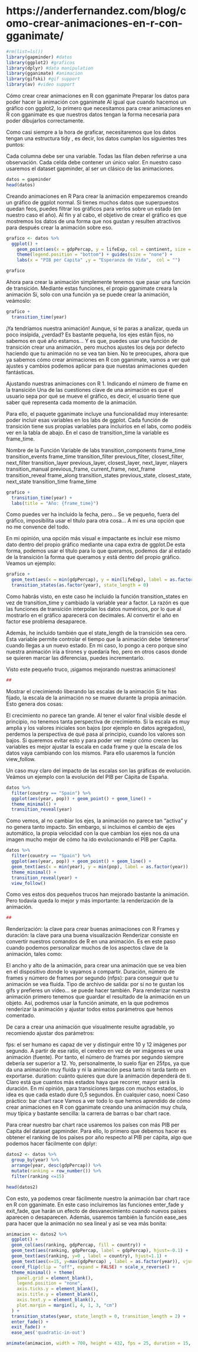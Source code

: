 
# https://anderfernandez.com/blog/como-crear-animaciones-en-r-con-gganimate/

```r
#rm(list=ls())
library(gapminder) #datos
library(ggplot2) #graficos
library(dplyr) #data manipulation
library(gganimate) #animacion
library(gifski) #gif support
library(av) #video support

```

Cómo crear crear animaciones en R con gganimate
Preparar los datos para poder hacer la animación con gganimate
Al igual que cuando hacemos un gráfico con ggplot2, lo primero que necesitamos para crear animaciones en R con gganimate es que nuestros datos tengan la forma necesaria para poder dibujarlos correctamente.

Como casi siempre a la hora de graficar, necesitaremos que los datos tengan una estructura tidy , es decir, los datos cumplan los siguientes tres puntos:

Cada columna debe ser una variable.
Todas las filan deben referirse a una observación.
Cada celda debe contener un único valor.
En nuestro caso usaremos el dataset gapminder, al ser un clásico de las animaciones.


```r
datos = gapminder
head(datos)
```

Creando animaciones en R
Para crear la animación empezaremos creando un gráfico de ggplot normal. Si tienes muchos datos que superpuestos quedan feos, puedes filtrar los gráficos para verlos sobre un estado (en nuestro caso el año). Al fin y al cabo, el objetivo de crear el gráfico es que mostremos los datos de una forma que nos gustan y resulten atractivos para después crear la animación sobre eso.

```r


grafico <- datos %>%
  ggplot() + 
    geom_point(aes(x = gdpPercap, y = lifeExp, col = continent, size = pop), alpha = 0.8) + theme_minimal() + 
    theme(legend.position = "bottom") + guides(size = "none") + 
    labs(x = "PIB per Capita" ,y = "Esperanza de Vida",  col = "") 

grafico
```

Ahora para crear la animación simplemente tenemos que pasar una función de transición. Mediante estas funciones, el propio gganimate creara la animación Sí, solo con una función ya se puede crear la animación, veámoslo:


```r
grafico +
  transition_time(year)
```


¡Ya tendríamos nuestra animación! Aunque, si te paras a analizar, queda un poco insípida, ¿verdad? Es bastante pequeña, los ejes están fijos, no sabemos en qué año estamos… Y es que, puedes usar una función de transición crear una animación, pero muchos ajustes los deja por defecto haciendo que tu animación no se vea tan bien. No te preocupes, ahora que ya sabemos cómo crear animaciones en R con gganimate, vamos a ver qué ajustes y cambios podemos aplicar para que nuestas animaciones queden fantásticas.

Ajustando nuestras animaciones con R
1. Indicando el número de frame en la transición
Una de las cuestiones clave de una animación es que el usuario sepa por qué se mueve el gráfico, es decir, el usuario tiene que saber qué representa cada momento de la animación.

Para ello, el paquete gganimate incluye una funcionalidad muy interesante: poder incluir esas variables en los labs de ggplot. Cada función de transición tiene sus propias variables para incluirlos en el labs, como podéis ver en la tabla de abajo. En el caso de transition_time la variable es frame_time.

Nombre de la Función	Variable de labs
transition_components	frame_time
transition_events	frame_time
transition_filter	previous_filter, closest_filter, next_filter
transition_layer	previous_layer, closest_layer, next_layer, nlayers
transition_manual	previous_frame, current_frame, next_frame
transition_reveal	frame_along
transition_states	previous_state, closest_state, next_state
transition_time	frame_time


```r
grafico +
  transition_time(year) +
  labs(title = "Año: {frame_time}")
```

Como puedes ver ha incluido la fecha, pero… Se ve pequeño, fuera del gráfico, imposibilita usar el título para otra cosa… A mi es una opción que no me convence del todo.

En mi opinión, una opción más visual e impactante es incluir ese mismo dato dentro del propio gráfico mediante una capa extra de ggplot.De esta forma, podemos usar el título para lo que queramos, podemos dar al estado de la transición la forma que queramos y está dentro del propio gráfico. Veamos un ejemplo:




```r

grafico +
  geom_text(aes(x = min(gdpPercap), y = min(lifeExp), label = as.factor(year)) , hjust=-2, vjust = -0.2, alpha = 0.2,  col = "gray", size = 20) +
  transition_states(as.factor(year), state_length = 0)
```
Como habrás visto, en este caso he incluido la función transition_states en vez de transition_time y cambiado la variable year a factor. La razón es que las funciones de transición interpolan los datos numéricos, por lo que al mostrarlo en el gráfico aparecerá con decimales. Al convertir el año en factor ese problema desaparece.

Además, he incluido también que el state_length de la transición sea cero. Esta variable permite controlar el tiempo que la animación debe ‘detenerse’ cuando llegas a un nuevo estado. En mi caso, lo pongo a cero porque sino nuestra animación iría a tirones y quedaría feo, pero en otros casos donde se quieren marcar las diferencias, puedes incrementarlo.

Visto este pequeño truco, ¡sigamos mejorando nuestras animaciones!

```r
##
```



Mostrar el crecimiendo liberando las escalas de la animación
Si te has fijado, la escala de la animación no se mueve durante la propia animación. Esto genera dos cosas:

El crecimiento no parece tan grande. Al tener el valor final visible desde el principio, no tenemos tanta perspectiva de crecimiento.
Si la escala es muy amplia y los valores iniciales son bajos (por ejemplo en datos agregados), perdemos la perspectiva de qué pasa al principio, cuando los valores son bajos.
Si queremos evitar esto y para poder ver mejor cómo crecen las variables es mejor ajustar la escala en cada frame y que la escala de los datos vaya cambiando con los mismos. Para ello usaremos la función view_follow.

Un caso muy claro del impacto de las escalas son las gráficas de evolución. Veámos un ejemplo con la evolución del PIB per Cápita de España.


```r
datos %>%
  filter(country == "Spain") %>%
  ggplot(aes(year, pop)) + geom_point() + geom_line() +
  theme_minimal() +
  transition_reveal(year)
```

Como vemos, al no cambiar los ejes, la animación no parece tan “activa” y no genera tanto impacto. Sin embargo, si incluimos el cambio de ejes automático, la propia velocidad con la que cambian los ejes nos da una imagen mucho mejor de cómo ha ido evolucionando el PIB per Capita.

```r
datos %>%
  filter(country == "Spain") %>%
  ggplot(aes(year, pop)) + geom_point() + geom_line() + 
  geom_text(aes(x = min(year), y = min(pop), label = as.factor(year)) , hjust=-2, vjust = -0.2, alpha = 0.5,  col = "gray", size = 20) +
  theme_minimal() +
  transition_reveal(year) + 
  view_follow()
```
Como ves estos dos pequeños trucos han mejorado bastante la animación. Pero todavía queda lo mejor y más importante: la renderización de la animación.


```r
##
```


Renderización: la clave para crear buenas animaciones con R
Frames y duración: la clave para una buena visualización
Renderizar consiste en convertir nuestros comandos de R en una animación. Es en este paso cuando podemos personalizar muchos de los aspectos clave de la animación, tales como:

El ancho y alto de la animación, para crear una animación que se vea bien en el dispositivo donde lo vayamos a compartir.
Duración, número de frames y número de frames por segundo (nfps): para conseguir que tu animación se vea fluída.
Tipo de archivo de salida: por si no te gustan los gifs y prefieres un vídeo… se puede hacer también.
Para renderizar nuestra animación primero tenemos que guardar el resultado de la animación en un objeto. Así, podremos usar la función animate, en la que podremos renderizar la animación y ajustar todos estos parámetros que hemos comentado.

De cara a crear una animación que visualmente resulte agradable, yo recomiendo ajustar dos parámetros:

fps: el ser humano es capaz de ver y distinguir entre 10 y 12 imágenes por segundo. A partir de ese ratio, el cerebro en vez de ver imágenes ve una animación (fuente). Por tanto, el número de frames por segundo siempre debería ser superior a 12. Yo, personalmente, lo suelo fijar en 25fps, ya que da una animación muy fluída y ni la animación pesa tanto ni tarda tanto en exportarse.
duration: cuánto quieres que dure la animación dependerá de ti. Claro está que cuantos más estados haya que recorrer, mayor será la duración. En mi opinión, para transiciones largas con muchos estados, lo idea es que cada estado dure 0,5 segundos. En cualquier caso, noexi
Caso práctico: bar chart race
Vamos a ver todo lo que hemos aprendido de cómo crear animaciones en R con gganimate creando una animación muy chula, muy típica y bastante sencilla: la carrera de barras o bar chart race.

Para crear nuestro bar chart race usaremos los países con más PIB per Capita del dataset gapminder. Para ello, lo primero que debemos hacer es obtener el ranking de los países por año respecto al PIB per cápita, algo que podemos hacer fácilmente con dplyr:

```r
datos2 <- datos %>%
  group_by(year) %>%
  arrange(year, desc(gdpPercap)) %>%
  mutate(ranking = row_number()) %>%
  filter(ranking <=15)

head(datos2)
```

Con esto, ya podemos crear fácilmente nuestro la animación bar chart race en R con gganimate. En este caso incluiremos las funciones enter_fade y exit_fade, que harán un efecto de desvanecimiento cuando nuevos países aparecen o desaparecen. Además, usaremos también la función ease_aes para hacer que la animación no sea lineal y así se vea más bonita:


```r
animacion <- datos2 %>%
  ggplot() +
  geom_col(aes(ranking, gdpPercap, fill = country)) +
  geom_text(aes(ranking, gdpPercap, label = gdpPercap), hjust=-0.1) +
  geom_text(aes(ranking, y=0 , label = country), hjust=1.1) + 
  geom_text(aes(x=15, y=max(gdpPercap) , label = as.factor(year)), vjust = 0.2, alpha = 0.5,  col = "gray", size = 20) +
  coord_flip(clip = "off", expand = FALSE) + scale_x_reverse() +
  theme_minimal() + theme(
    panel.grid = element_blank(), 
    legend.position = "none",
    axis.ticks.y = element_blank(),
    axis.title.y = element_blank(),
    axis.text.y = element_blank(),
    plot.margin = margin(1, 4, 1, 3, "cm")
  ) +
  transition_states(year, state_length = 0, transition_length = 2) +
  enter_fade() +
  exit_fade() + 
  ease_aes('quadratic-in-out') 

animate(animacion, width = 700, height = 432, fps = 25, duration = 15, rewind = FALSE)
```

